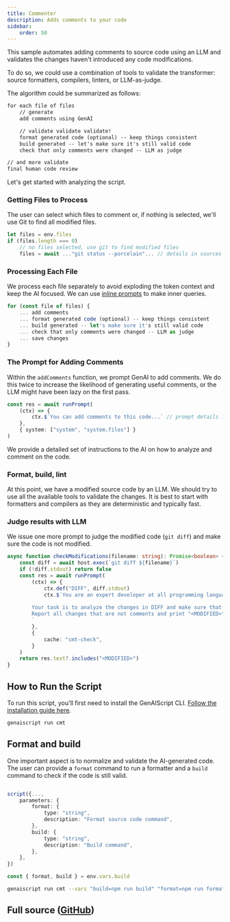 ```yaml
---
title: Commenter
description: Adds comments to your code
sidebar:
    order: 50
---
```



This sample automates adding comments to source code using an LLM
and validates the changes haven't introduced any code modifications.

To do so, we could use a combination of tools to validate the transformer: source formatters,
compilers, linters, or LLM-as-judge.

The algorithm could be summarized as follows:

```txt
for each file of files
    // generate
    add comments using GenAI

    // validate validate validate!
    format generated code (optional) -- keep things consistent
    build generated -- let's make sure it's still valid code
    check that only comments were changed -- LLM as judge

// and more validate
final human code review
```

Let's get started with analyzing the script.

### Getting Files to Process

The user can select which files to comment or, if nothing is selected, we'll use Git to find all modified files.

```ts
let files = env.files
if (files.length === 0)
    // no files selected, use git to find modified files
    files = await ..."git status --porcelain"... // details in sources
```

### Processing Each File

We process each file separately to avoid exploding the token context and keep the AI focused. We can use [inline prompts](/genaiscript/reference/scripts/inline-prompts) to make inner queries.

```ts
for (const file of files) {
    ... add comments
    ... format generated code (optional) -- keep things consistent
    ... build generated -- let's make sure it's still valid code
    ... check that only comments were changed -- LLM as judge
    ... save changes
}
```

### The Prompt for Adding Comments

Within the `addComments` function, we prompt GenAI to add comments. 
We do this twice to increase the likelihood of generating useful comments,
or the LLM might have been lazy on the first pass.

```ts
const res = await runPrompt(
    (ctx) => {
        ctx.$`You can add comments to this code...` // prompt details in sources
    },
    { system: ["system", "system.files"] }
)
```

We provide a detailed set of instructions to the AI on how to analyze and comment on the code.

### Format, build, lint

At this point, we have a modified source code by an LLM. We should try to use all the available tools to validate the changes. It is best to start with formatters and compilers as they are deterministic and typically fast.

### Judge results with LLM

We issue one more prompt to judge the modified code (`git diff`) and make sure the code is not modified.

```ts
async function checkModifications(filename: string): Promise<boolean> {
    const diff = await host.exec(`git diff ${filename}`)
    if (!diff.stdout) return false
    const res = await runPrompt(
        (ctx) => {
            ctx.def("DIFF", diff.stdout)
            ctx.$`You are an expert developer at all programming languages.
        
        Your task is to analyze the changes in DIFF and make sure that only comments are modified. 
        Report all changes that are not comments and print "<MODIFIED>".
        `
        },
        {
            cache: "cmt-check",
        }
    )
    return res.text?.includes("<MODIFIED>")
}
```

## How to Run the Script

To run this script, you'll first need to install the GenAIScript CLI. [Follow the installation guide here](https://microsoft.github.io/genaiscript/getting-started/installation).

```sh
genaiscript run cmt
```

## Format and build

One important aspect is to normalize and validate the AI-generated code. The user can provide a `format` command to run a formatter
and a `build` command to check if the code is still valid.

```ts

script({...,
    parameters: {
        format: {
            type: "string",
            description: "Format source code command",
        },
        build: {
            type: "string",
            description: "Build command",
        },
    },
})

const { format, build } = env.vars.build
```

```sh
genaiscript run cmt --vars "build=npm run build" "format=npm run format"
```

## Full source ([GitHub](https://github.com/microsoft/genaiscript/blob/main/packages/vscode/genaisrc/cmt.genai.mts))

<Code code={source} wrap={true} lang="ts" title="cmt.genai.mts" />
